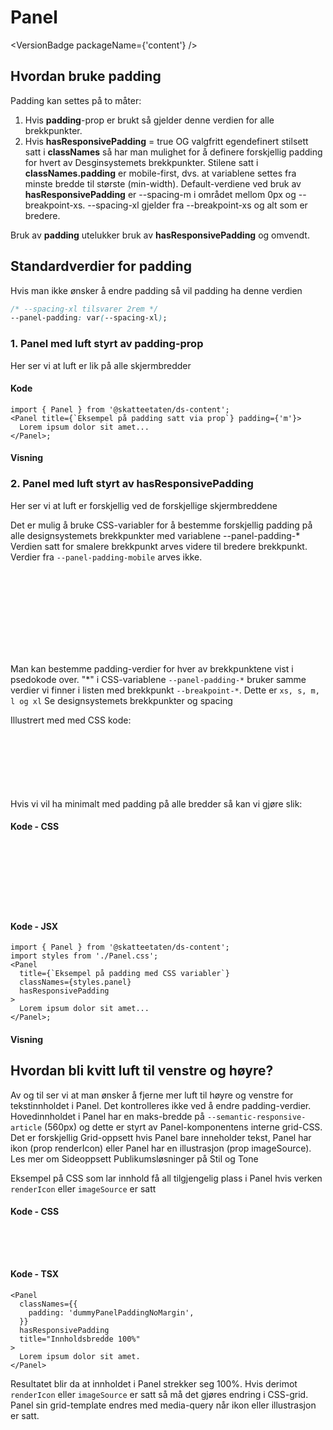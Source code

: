 
<Meta of={PanelStoriesDoc} name="Docs for Padding" />

# Panel

<VersionBadge packageName={'content'} />

## Hvordan bruke padding

Padding kan settes på to måter:

1. Hvis **padding**-prop er brukt så gjelder denne verdien for alle brekkpunkter.
2. Hvis **hasResponsivePadding** = true OG valgfritt egendefinert stilsett satt i **classNames** så har man mulighet for å definere forskjellig padding for hvert av <Link url="/?path=/docs/designtokens-breakpoints--docs">Desginsystemets brekkpunkter</Link>. Stilene satt i **classNames.padding** er mobile-first, dvs. at variablene settes fra minste bredde til største (min-width). Default-verdiene ved bruk av **hasResponsivePadding** er --spacing-m i området mellom 0px og --breakpoint-xs. --spacing-xl gjelder fra --breakpoint-xs og alt som er bredere.

Bruk av **padding** utelukker bruk av **hasResponsivePadding** og omvendt.

## Standardverdier for padding

Hvis man ikke ønsker å endre padding så vil padding ha denne verdien

```css
/* --spacing-xl tilsvarer 2rem */
--panel-padding: var(--spacing-xl);
```

<div id="panel-padding-prop">

### 1. Panel med luft styrt av padding-prop

</div>

Her ser vi at luft er lik på alle skjermbredder

<PanelPaddingIllustration id="panel-padding-prop" />

#### Kode

```tsx
import { Panel } from '@skatteetaten/ds-content';
<Panel title={`Eksempel på padding satt via prop`} padding={'m'}>
  Lorem ipsum dolor sit amet...
</Panel>;
```

#### Visning

<Canvas of={PanelStoriesDoc.PanelPadding} />

<div id="panel-padding-responsive-prop">

### 2. Panel med luft styrt av hasResponsivePadding

</div>

Her ser vi at luft er forskjellig ved de forskjellige skjermbreddene

<PanelPaddingResponsiveIllustration />

Det er mulig å bruke CSS-variabler for å bestemme forskjellig padding på alle designsystemets brekkpunkter med variablene --panel-padding-\* Verdien satt for smalere brekkpunkt arves videre til bredere brekkpunkt. Verdier fra `--panel-padding-mobile` arves ikke.

```css
/* Standardverdier satt i komponenten */
/* hvis bredde er mindre enn brekkpunkt-xs så blir padding satt til --spacing-m */
width < breakpoint-xs:  var(--spacing-m);
/* Resterende brekkpunkt har like padding-verdier på --spacing-xl */
width >= breakpoint-xs: var(--spacing-xl);
width >= breakpoint-s: var(--spacing-xl);
width >= breakpoint-m: var(--spacing-xl);
width >= breakpoint-l: var(--spacing-xl);
width >= breakpoint-xl: var(--spacing-xl);
```

Man kan bestemme padding-verdier for hver av brekkpunktene vist i psedokode over. "\*" i CSS-variablene `--panel-padding-*` bruker samme verdier vi finner i listen med brekkpunkt `--breakpoint-*`. Dette er `xs, s, m, l og xl` Se designsystemets <Link url="/?path=/docs/designtokens-breakpoints--docs">brekkpunkter</Link> og <Link url="/?path=/docs/designtokens-spacing--docs">spacing</Link>

Illustrert med med CSS kode:

```css
--panel-padding-mobile: var(--custom-value);
--panel-padding-xs: var(--another-custom-value);
--panel-padding-s: var(--panel-padding-xs);
--panel-padding-m: var(--panel-padding-s);
--panel-padding-l: var(--panel-padding-m);
--panel-padding-xl: var(--panel-padding-l);
```

Hvis vi vil ha minimalt med padding på alle bredder så kan vi gjøre slik:

#### Kode - CSS

```css
/* CSS stil definert i Panel.css */
.dummyPanelPaddingResponsiveFullWidth {
  /* Bestemmer at padding --spacing-xxs skal gjelde for alle skjermbredder opp til --breakpoint-xs */
  --panel-padding-mobile: var(--spacing-xxs);
  /* Bestemmer at padding --spacing-xss skal gjelde for alle skjermbredder bredere enn --breakpoint-xs */
  --panel-padding-xs: var(--spacing-xxs);
}
```

#### Kode - JSX

```tsx
import { Panel } from '@skatteetaten/ds-content';
import styles from './Panel.css';
<Panel
  title={`Eksempel på padding med CSS variabler`}
  classNames={styles.panel}
  hasResponsivePadding
>
  Lorem ipsum dolor sit amet...
</Panel>;
```

#### Visning

<Canvas of={PanelStoriesDoc.PanelPaddingFullWidth} />

## Hvordan bli kvitt luft til venstre og høyre?

Av og til ser vi at man ønsker å fjerne mer luft til høyre og venstre for tekstinnholdet i Panel. Det kontrolleres ikke ved å endre padding-verdier. Hovedinnholdet i Panel har en maks-bredde på `--semantic-responsive-article` (560px) og dette er styrt av Panel-komponentens interne grid-CSS. Det er forskjellig Grid-oppsett hvis Panel bare inneholder tekst, Panel har ikon (prop renderIcon) eller Panel har en illustrasjon (prop imageSource). Les mer om <Link url="https://www.skatteetaten.no/stilogtone/designsystemet/monstre/sideoppsett-publikum/">Sideoppsett Publikumsløsninger på Stil og Tone</Link>

Eksempel på CSS som lar innhold få all tilgjengelig plass i Panel hvis verken `renderIcon` eller `imageSource` er satt

#### Kode - CSS

```css
.dummyPanelPaddingNoMargin > * {
  max-width: 100%;
}
```

#### Kode - TSX

```tsx
<Panel
  classNames={{
    padding: 'dummyPanelPaddingNoMargin',
  }}
  hasResponsivePadding
  title="Innholdsbredde 100%"
>
  Lorem ipsum dolor sit amet.
</Panel>
```

Resultatet blir da at innholdet i Panel strekker seg 100%. Hvis derimot `renderIcon` eller `imageSource` er satt så må det gjøres endring i CSS-grid. Panel sin grid-template endres med media-query når ikon eller illustrasjon er satt.

<Canvas of={PanelStoriesDoc.PanelPaddingNoMargin} />

